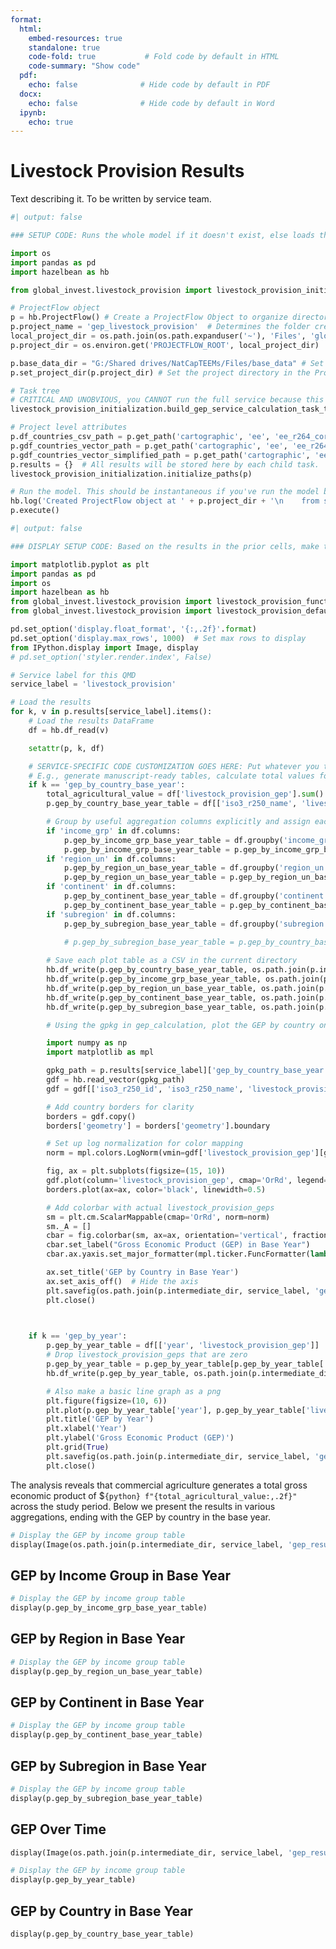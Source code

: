 ```yaml
---
format:
  html:
    embed-resources: true
    standalone: true
    code-fold: true           # Fold code by default in HTML
    code-summary: "Show code"
  pdf:
    echo: false              # Hide code by default in PDF
  docx:
    echo: false              # Hide code by default in Word
  ipynb: 
    echo: true
---
```


# Livestock Provision Results

Text describing it. To be written by service team.

```python
#| output: false

### SETUP CODE: Runs the whole model if it doesn't exist, else loads the results. Doesn't output anything and all debugging surpressed for this QMD.

import os
import pandas as pd
import hazelbean as hb

from global_invest.livestock_provision import livestock_provision_initialization

# ProjectFlow object
p = hb.ProjectFlow() # Create a ProjectFlow Object to organize directories and enable parallel processing.
p.project_name = 'gep_livestock_provision'  # Determines the folder created to store intermediate and final results.
local_project_dir = os.path.join(os.path.expanduser('~'), 'Files', 'global_invest', 'projects', p.project_name) # For use if someone is running the qmd directly (Rather than being called by a script)
p.project_dir = os.environ.get('PROJECTFLOW_ROOT', local_project_dir)

p.base_data_dir = "G:/Shared drives/NatCapTEEMs/Files/base_data" # Set where data outside the project will be stored. CAUTION: For GEP we are using the shared Google Drive, but best practice is to use a local directory that you can control (also it's faster)
p.set_project_dir(p.project_dir) # Set the project directory in the ProjectFlow object. Also defines p.input_dir, p.intermediate_dir, and p.output_dir based on the project_dir.

# Task tree
# CRITICAL AND UNOBVIOUS, you CANNOT run the full service because this includes the generation of the qmd and the render line itself, thus calling this would infinitely loop.
livestock_provision_initialization.build_gep_service_calculation_task_tree(p) # Defines the actual logic of the model. Navigate into here to see what the model does.

# Project level attributes
p.df_countries_csv_path = p.get_path('cartographic', 'ee', 'ee_r264_correspondence.csv') # ProjectFlow downloads all files automatically via the p.get_path() function. 
p.gdf_countries_vector_path = p.get_path('cartographic', 'ee', 'ee_r264_correspondence.gpkg') 
p.gdf_countries_vector_simplified_path = p.get_path('cartographic', 'ee', 'ee_r264_simplified300sec.gpkg') 
p.results = {}  # All results will be stored here by each child task.
livestock_provision_initialization.initialize_paths(p)

# Run the model. This should be instantaneous if you've run the model before.
hb.log('Created ProjectFlow object at ' + p.project_dir + '\n    from script ' + p.calling_script + '\n    with base_data set at ' + p.base_data_dir)    
p.execute()
```





```python
#| output: false

### DISPLAY SETUP CODE: Based on the results in the prior cells, make the objectgs that will actually get displayed, like smol csvs or gpkg-as-pngs

import matplotlib.pyplot as plt
import pandas as pd
import os
import hazelbean as hb
from global_invest.livestock_provision import livestock_provision_functions
from global_invest.livestock_provision import livestock_provision_defaults

pd.set_option('display.float_format', '{:,.2f}'.format)
pd.set_option('display.max_rows', 1000)  # Set max rows to display
from IPython.display import Image, display
# pd.set_option('styler.render.index', False)

# Service label for this QMD
service_label = 'livestock_provision'

# Load the results
for k, v in p.results[service_label].items():
    # Load the results DataFrame
    df = hb.df_read(v)

    setattr(p, k, df)

    # SERVICE-SPECIFIC CODE CUSTOMIZATION GOES HERE: Put whatever you think should be displayed
    # E.g., generate manuscript-ready tables, calculate total values for inline text, make plot pngs, etc
    if k == 'gep_by_country_base_year':
        total_agricultural_value = df['livestock_provision_gep'].sum()
        p.gep_by_country_base_year_table = df[['iso3_r250_name', 'livestock_provision_gep']]

        # Group by useful aggregation columns explicitly and assign each as an attribute to p
        if 'income_grp' in df.columns:
            p.gep_by_income_grp_base_year_table = df.groupby('income_grp', as_index=False)['livestock_provision_gep'].sum()
            p.gep_by_income_grp_base_year_table = p.gep_by_income_grp_base_year_table[['income_grp', 'livestock_provision_gep']]
        if 'region_un' in df.columns:
            p.gep_by_region_un_base_year_table = df.groupby('region_un', as_index=False)['livestock_provision_gep'].sum()
            p.gep_by_region_un_base_year_table = p.gep_by_region_un_base_year_table[['region_un', 'livestock_provision_gep']]
        if 'continent' in df.columns:
            p.gep_by_continent_base_year_table = df.groupby('continent', as_index=False)['livestock_provision_gep'].sum()
            p.gep_by_continent_base_year_table = p.gep_by_continent_base_year_table[['continent', 'livestock_provision_gep']]
        if 'subregion' in df.columns:
            p.gep_by_subregion_base_year_table = df.groupby('subregion', as_index=False)['livestock_provision_gep'].sum()

            # p.gep_by_subregion_base_year_table = p.gep_by_country_base_year_table[['subregion', 'livestock_provision_gep']]
        
        # Save each plot table as a CSV in the current directory
        hb.df_write(p.gep_by_country_base_year_table, os.path.join(p.intermediate_dir, service_label, 'gep_result', 'gep_by_country_base_year_table.csv'))
        hb.df_write(p.gep_by_income_grp_base_year_table, os.path.join(p.intermediate_dir, service_label, 'gep_result', 'gep_by_income_grp_base_year_table.csv'))
        hb.df_write(p.gep_by_region_un_base_year_table, os.path.join(p.intermediate_dir, service_label, 'gep_result', 'gep_by_region_un_base_year_table.csv'))
        hb.df_write(p.gep_by_continent_base_year_table, os.path.join(p.intermediate_dir, service_label, 'gep_result', 'gep_by_continent_base_year_table.csv'))
        hb.df_write(p.gep_by_subregion_base_year_table, os.path.join(p.intermediate_dir, service_label, 'gep_result', 'gep_by_subregion_base_year_table.csv'))

        # Using the gpkg in gep_calculation, plot the GEP by country on a map

        import numpy as np
        import matplotlib as mpl

        gpkg_path = p.results[service_label]['gep_by_country_base_year'].replace('.csv', '.gpkg')
        gdf = hb.read_vector(gpkg_path)
        gdf = gdf[['iso3_r250_id', 'iso3_r250_name', 'livestock_provision_gep', 'geometry']]  # Keep only relevant columns

        # Add country borders for clarity
        borders = gdf.copy()
        borders['geometry'] = borders['geometry'].boundary

        # Set up log normalization for color mapping
        norm = mpl.colors.LogNorm(vmin=gdf['livestock_provision_gep'][gdf['livestock_provision_gep'] > 0].min(), vmax=gdf['livestock_provision_gep'].max())

        fig, ax = plt.subplots(figsize=(15, 10))
        gdf.plot(column='livestock_provision_gep', cmap='OrRd', legend=False, norm=norm, ax=ax)
        borders.plot(ax=ax, color='black', linewidth=0.5)

        # Add colorbar with actual livestock_provision_geps
        sm = plt.cm.ScalarMappable(cmap='OrRd', norm=norm)
        sm._A = []
        cbar = fig.colorbar(sm, ax=ax, orientation='vertical', fraction=0.03, pad=0.02)
        cbar.set_label("Gross Economic Product (GEP) in Base Year")
        cbar.ax.yaxis.set_major_formatter(mpl.ticker.FuncFormatter(lambda x, _: f'{int(x):,}'))

        ax.set_title('GEP by Country in Base Year')
        ax.set_axis_off()  # Hide the axis
        plt.savefig(os.path.join(p.intermediate_dir, service_label, 'gep_result', 'gep_by_country_base_year_map.png'), bbox_inches='tight', dpi=300)
        plt.close()

    

    if k == 'gep_by_year':
        p.gep_by_year_table = df[['year', 'livestock_provision_gep']]
        # Drop livestock_provision_geps that are zero
        p.gep_by_year_table = p.gep_by_year_table[p.gep_by_year_table['livestock_provision_gep'] > 0]
        hb.df_write(p.gep_by_year_table, os.path.join(p.intermediate_dir, service_label, 'gep_result', 'gep_by_year_table.csv'))

        # Also make a basic line graph as a png
        plt.figure(figsize=(10, 6))
        plt.plot(p.gep_by_year_table['year'], p.gep_by_year_table['livestock_provision_gep'], marker='o')
        plt.title('GEP by Year')  
        plt.xlabel('Year')
        plt.ylabel('Gross Economic Product (GEP)')
        plt.grid(True)
        plt.savefig(os.path.join(p.intermediate_dir, service_label, 'gep_result', 'gep_by_year_plot.png'), dpi=300)
        plt.close()

```

The analysis reveals that commercial agriculture generates a total gross economic product of $`{python} f"{total_agricultural_value:,.2f}"` across the study period. Below we present the results in various aggregations, ending with the GEP by country in the base year.

```python
# Display the GEP by income group table   
display(Image(os.path.join(p.intermediate_dir, service_label, 'gep_result', 'gep_by_country_base_year_map.png')))
```

## GEP by Income Group in Base Year
```python
# Display the GEP by income group table   
display(p.gep_by_income_grp_base_year_table)
```
## GEP by Region in Base Year
```python
# Display the GEP by income group table   
display(p.gep_by_region_un_base_year_table)
```
## GEP by Continent in Base Year
```python
# Display the GEP by income group table   
display(p.gep_by_continent_base_year_table)
```
## GEP by Subregion in Base Year
```python
# Display the GEP by income group table   
display(p.gep_by_subregion_base_year_table)
```
## GEP  Over Time
```python

display(Image(os.path.join(p.intermediate_dir, service_label, 'gep_result', 'gep_by_year_plot.png')))

# Display the GEP by income group table   
display(p.gep_by_year_table)
```


## GEP by Country in Base Year
```python
display(p.gep_by_country_base_year_table)
```

